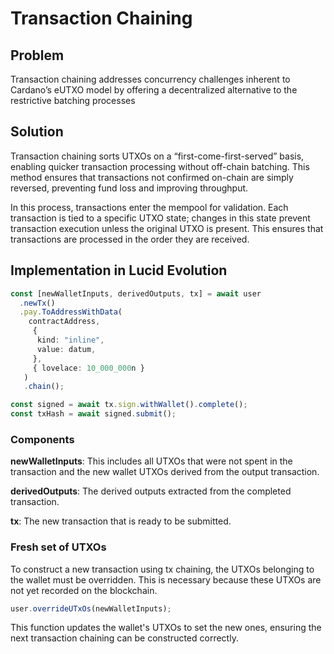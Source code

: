 # Transaction Chaining

## Problem

Transaction chaining addresses concurrency challenges inherent to Cardano’s eUTXO model by offering a decentralized alternative to the restrictive batching processes

## Solution
Transaction chaining sorts UTXOs on a “first-come-first-served” basis, enabling quicker transaction processing without off-chain batching. This method ensures that transactions not confirmed on-chain are simply reversed, preventing fund loss and improving throughput.

In this process, transactions enter the mempool for validation. Each transaction is tied to a specific UTXO state; changes in this state prevent transaction execution unless the original UTXO is present. This ensures that transactions are processed in the order they are received.

## Implementation in Lucid Evolution

```typescript
const [newWalletInputs, derivedOutputs, tx] = await user
  .newTx()
  .pay.ToAddressWithData(
    contractAddress,
     {
      kind: "inline",
      value: datum,
     },
     { lovelace: 10_000_000n }
   )
   .chain();

const signed = await tx.sign.withWallet().complete();
const txHash = await signed.submit();
```

### Components

**newWalletInputs**: This includes all UTXOs that were not spent in the transaction and the new wallet UTXOs derived from the output transaction.

**derivedOutputs**: The derived outputs extracted from the completed transaction.

**tx**: The new transaction that is ready to be submitted.

### Fresh set of UTXOs

To construct a new transaction using tx chaining, the UTXOs belonging to the wallet must be overridden. This is necessary because these UTXOs are not yet recorded on the blockchain.

```typescript
user.overrideUTxOs(newWalletInputs);
```

This function updates the wallet's UTXOs to set the new ones, ensuring the next transaction chaining can be constructed correctly.